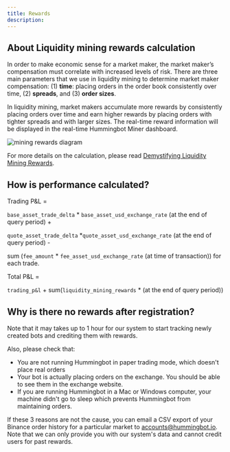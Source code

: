 ```yaml
---
title: Rewards
description:
---
```


## About Liquidity mining rewards calculation

In order to make economic sense for a market maker, the market maker’s compensation must correlate with increased levels of risk. There are three main parameters that we use in liquidity mining to determine market maker compensation: (1) **time**: placing orders in the order book consistently over time, (2) **spreads**, and (3) **order sizes**.

In liquidity mining, market makers accumulate more rewards by consistently placing orders over time and earn higher rewards by placing orders with tighter spreads and with larger sizes. The real-time reward information will be displayed in the real-time Hummingbot Miner dashboard.

![mining rewards diagram](/img/mining-rewards-diagram.jpg)

For more details on the calculation, please read [Demystifying Liquidity Mining Rewards](https://hummingbot.io/blog/2019-12-liquidity-mining-rewards/).

## How is performance calculated?

Trading P&L =

`base_asset_trade_delta` \* `base_asset_usd_exchange_rate` (at the end of query period) +

`quote_asset_trade_delta` \*`quote_asset_usd_exchange_rate` (at the end of query period) -

sum (`fee_amount` \* `fee_asset_usd_exchange_rate` (at time of transaction)) for each trade.

Total P&L =

`trading_p&l` + sum(`liquidity_mining_rewards` \* (at the end of query period))

## Why is there no rewards after registration?

Note that it may takes up to 1 hour for our system to start tracking newly created bots and crediting them with rewards.

Also, please check that:

- You are not running Hummingbot in paper trading mode, which doesn't place real orders
- Your bot is actually placing orders on the exchange. You should be able to see them in the exchange website.
- If you are running Hummingbot in a Mac or Windows computer, your machine didn't go to sleep which prevents Hummingbot from maintaining orders.

If these 3 reasons are not the cause, you can email a CSV export of your Binance order history for a particular market to [accounts@hummingbot.io](mailto:accounts@hummingbot.io). Note that we can only provide you with our system's data and cannot credit users for past rewards.
